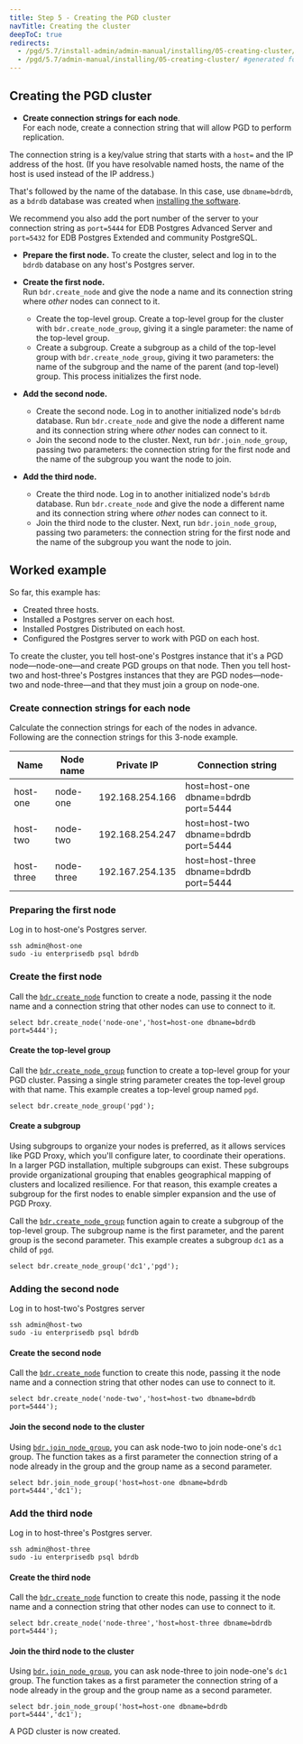 ```yaml
---
title: Step 5 - Creating the PGD cluster
navTitle: Creating the cluster
deepToC: true
redirects:
  - /pgd/5.7/install-admin/admin-manual/installing/05-creating-cluster/ #generated for pgd deploy-config-planning reorg 
  - /pgd/5.7/admin-manual/installing/05-creating-cluster/ #generated for pgd deploy-config-planning reorg 
---
```


## Creating the PGD cluster

* **Create connection strings for each node**.  
For each node, create a connection string that will allow PGD to perform replication.

 The connection string is a key/value string that starts with a `host=` and the IP address of the host. (If you have resolvable named hosts, the name of the host is used instead of the IP address.)

 That's followed by the name of the database. In this case, use `dbname=bdrdb`, as a `bdrdb` database was created when [installing the software](04-installing-software).

 We recommend you also add the port number of the server to your connection string as `port=5444` for EDB Postgres Advanced Server and `port=5432` for EDB Postgres Extended and community PostgreSQL.


* **Prepare the first node.** 
To create the cluster, select and log in to the `bdrdb` database on any host's Postgres server.

* **Create the first node.**  
  Run `bdr.create_node` and give the node a name and its connection string where *other* nodes can connect to it.
  * Create the top-level group.
    Create a top-level group for the cluster with `bdr.create_node_group`, giving it a single parameter: the name of the top-level group.
  * Create a subgroup.
    Create a subgroup as a child of the top-level group with `bdr.create_node_group`, giving it two parameters: the name of the subgroup and the name of the parent (and top-level) group.
  This process initializes the first node.


* **Add the second node.**
  * Create the second node.
    Log in to another initialized node's `bdrdb` database.
    Run `bdr.create_node` and give the node a different name and its connection string where *other* nodes can connect to it.
  * Join the second node to the cluster.
    Next, run `bdr.join_node_group`, passing two parameters: the connection string for the first node and the name of the subgroup you want the node to join.


* **Add the third node.**
  * Create the third node.
    Log in to another initialized node's `bdrdb` database.
    Run `bdr.create_node` and give the node a different name and its connection string where *other* nodes can connect to it.
  * Join the third node to the cluster.
    Next, run `bdr.join_node_group`, passing two parameters: the connection string for the first node and the name of the subgroup you want the node to join.


## Worked example

So far, this example has:

* Created three hosts.
* Installed a Postgres server on each host.
* Installed Postgres Distributed on each host.
* Configured the Postgres server to work with PGD on each host.

To create the cluster, you tell host-one's Postgres instance that it's a PGD node&mdash;node-one&mdash;and create PGD groups on that node.
Then you tell host-two and host-three's Postgres instances that they are PGD nodes&mdash;node-two and node-three&mdash;and that they must join a group on node-one.

### Create connection strings for each node

Calculate the connection strings for each of the nodes in advance. 
Following are the connection strings for this 3-node example.

| Name       | Node name  | Private IP      | Connection string                      |
| ---------- | ---------- | --------------- | -------------------------------------- |
| host-one   | node-one   | 192.168.254.166 | host=host-one dbname=bdrdb port=5444   |
| host-two   | node-two   | 192.168.254.247 | host=host-two dbname=bdrdb port=5444   |
| host-three | node-three | 192.167.254.135 | host=host-three dbname=bdrdb port=5444 |

### Preparing the first node 

Log in to host-one's Postgres server.

```
ssh admin@host-one
sudo -iu enterprisedb psql bdrdb
```

### Create the first node

Call the [`bdr.create_node`](/pgd/5.7/reference/nodes-management-interfaces#bdrcreate_node) function to create a node, passing it the node name and a connection string that other nodes can use to connect to it.

```
select bdr.create_node('node-one','host=host-one dbname=bdrdb port=5444');
```

#### Create the top-level group

Call the [`bdr.create_node_group`](/pgd/5.7/reference/nodes-management-interfaces#bdrcreate_node_group) function to create a top-level group for your PGD cluster. Passing a single string parameter creates the top-level group with that name. This example creates a top-level group named `pgd`.

```
select bdr.create_node_group('pgd');
```

#### Create a subgroup

Using subgroups to organize your nodes is preferred, as it allows services like PGD Proxy, which you'll configure later, to coordinate their operations.
In a larger PGD installation, multiple subgroups can exist. These subgroups provide organizational grouping that enables geographical mapping of clusters and localized resilience. 
For that reason, this example creates a subgroup for the first nodes to enable simpler expansion and the use of PGD Proxy.

Call the [`bdr.create_node_group`](/pgd/5.7/reference/nodes-management-interfaces#bdrcreate_node_group) function again to create a subgroup of the top-level group. 
The subgroup name is the first parameter, and the parent group is the second parameter. 
This example creates a subgroup `dc1` as a child of `pgd`.


```
select bdr.create_node_group('dc1','pgd');
```

### Adding the second node

Log in to host-two's Postgres server

```
ssh admin@host-two
sudo -iu enterprisedb psql bdrdb
```

#### Create the second node

Call the [`bdr.create_node`](/pgd/5.7/reference/nodes-management-interfaces#bdrcreate_node) function to create this node, passing it the node name and a connection string that other nodes can use to connect to it.

```
select bdr.create_node('node-two','host=host-two dbname=bdrdb port=5444');
```

#### Join the second node to the cluster

Using [`bdr.join_node_group`](/pgd/5.7/reference/nodes-management-interfaces#bdrjoin_node_group), you can ask node-two to join node-one's `dc1` group. The function takes as a first parameter the connection string of a node already in the group and the group name as a second parameter.

```
select bdr.join_node_group('host=host-one dbname=bdrdb port=5444','dc1');
```

### Add the third node

Log in to host-three's Postgres server.

```
ssh admin@host-three
sudo -iu enterprisedb psql bdrdb
```

#### Create the third node

Call the [`bdr.create_node`](/pgd/5.7/reference/nodes-management-interfaces#bdrcreate_node) function to create this node, passing it the node name and a connection string that other nodes can use to connect to it.

```
select bdr.create_node('node-three','host=host-three dbname=bdrdb port=5444');
```

#### Join the third node to the cluster

Using [`bdr.join_node_group`](/pgd/5.7/reference/nodes-management-interfaces#bdrjoin_node_group), you can ask node-three to join node-one's `dc1` group. The function takes as a first parameter the connection string of a node already in the group and the group name as a second parameter.

```
select bdr.join_node_group('host=host-one dbname=bdrdb port=5444','dc1');
```

A PGD cluster is now created.
